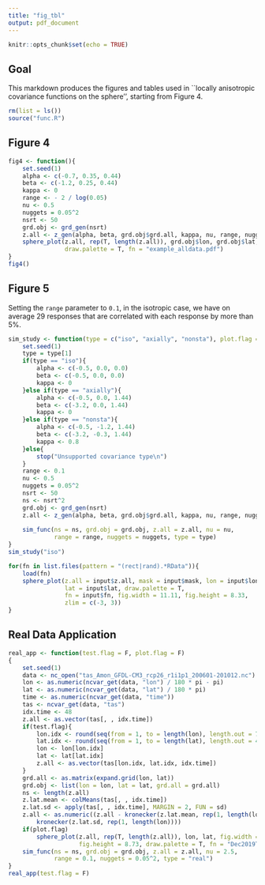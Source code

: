 ```yaml
---
title: "fig_tbl"
output: pdf_document
---
```


```r
knitr::opts_chunk$set(echo = TRUE)
```

## Goal

This markdown produces the figures and tables used in ``locally anisotropic covariance functions on the sphere'', starting from Figure 4.

```r
rm(list = ls())
source("func.R")
```

## Figure 4

```r
fig4 <- function(){
    set.seed(1)
    alpha <- c(-0.7, 0.35, 0.44)  
    beta <- c(-1.2, 0.25, 0.44)  
    kappa <- 0
    range <- - 2 / log(0.05)
    nu <- 0.5
    nuggets = 0.05^2
    nsrt <- 50
    grd.obj <- grd_gen(nsrt)
    z.all <- z_gen(alpha, beta, grd.obj$grd.all, kappa, nu, range, nuggets)
    sphere_plot(z.all, rep(T, length(z.all)), grd.obj$lon, grd.obj$lat,
                draw.palette = T, fn = "example_alldata.pdf")
}
fig4()
```

## Figure 5

Setting the `range` parameter to `0.1`, in the isotropic case, we have on average $29$ responses that are correlated with each response by more than $5\%$.
```r
sim_study <- function(type = c("iso", "axially", "nonsta"), plot.flag = F){
    set.seed(1)
    type = type[1]
    if(type == "iso"){
        alpha <- c(-0.5, 0.0, 0.0)  
        beta <- c(-0.5, 0.0, 0.0)  
        kappa <- 0
    }else if(type == "axially"){
        alpha <- c(-0.5, 0.0, 1.44)  
        beta <- c(-3.2, 0.0, 1.44)  
        kappa <- 0
    }else if(type == "nonsta"){
        alpha <- c(-0.5, -1.2, 1.44)  
        beta <- c(-3.2, -0.3, 1.44)  
        kappa <- 0.8
    }else{
        stop("Unsupported covariance type\n")
    }
    range <- 0.1
    nu <- 0.5
    nuggets = 0.05^2
    nsrt <- 50
    ns <- nsrt^2
    grd.obj <- grd_gen(nsrt)
    z.all <- z_gen(alpha, beta, grd.obj$grd.all, kappa, nu, range, nuggets)
    
    sim_func(ns = ns, grd.obj = grd.obj, z.all = z.all, nu = nu, 
             range = range, nuggets = nuggets, type = type)
}
sim_study("iso")
```

```r
for(fn in list.files(pattern = "(rect|rand).*RData")){
    load(fn)
    sphere_plot(z.all = input$z.all, mask = input$mask, lon = input$lon, 
                lat = input$lat, draw.palette = T, 
                fn = input$fn, fig.width = 11.11, fig.height = 8.33, 
                zlim = c(-3, 3))
}
```

## Real Data Application

```r
real_app <- function(test.flag = F, plot.flag = F)
{
    set.seed(1)
    data <- nc_open("tas_Amon_GFDL-CM3_rcp26_r1i1p1_200601-201012.nc")
    lon <- as.numeric(ncvar_get(data, "lon") / 180 * pi - pi)
    lat <- as.numeric(ncvar_get(data, "lat") / 180 * pi)
    time <- as.numeric(ncvar_get(data, "time"))
    tas <- ncvar_get(data, "tas")
    idx.time <- 48
    z.all <- as.vector(tas[, , idx.time])
    if(test.flag){
        lon.idx <- round(seq(from = 1, to = length(lon), length.out = 72))
        lat.idx <- round(seq(from = 1, to = length(lat), length.out = 45))
        lon <- lon[lon.idx]
        lat <- lat[lat.idx]
        z.all <- as.vector(tas[lon.idx, lat.idx, idx.time])
    }
    grd.all <- as.matrix(expand.grid(lon, lat))
    grd.obj <- list(lon = lon, lat = lat, grd.all = grd.all)
    ns <- length(z.all)
    z.lat.mean <- colMeans(tas[, , idx.time])
    z.lat.sd <- apply(tas[, , idx.time], MARGIN = 2, FUN = sd)
    z.all <- as.numeric((z.all - kronecker(z.lat.mean, rep(1, length(lon)))) /
        kronecker(z.lat.sd, rep(1, length(lon))))
    if(plot.flag)
        sphere_plot(z.all, rep(T, length(z.all)), lon, lat, fig.width = 13.44, 
                    fig.height = 8.73, draw.palette = T, fn = "Dec2019Temp.pdf")
    sim_func(ns = ns, grd.obj = grd.obj, z.all = z.all, nu = 2.5, 
             range = 0.1, nuggets = 0.05^2, type = "real")
}
real_app(test.flag = F)
```



